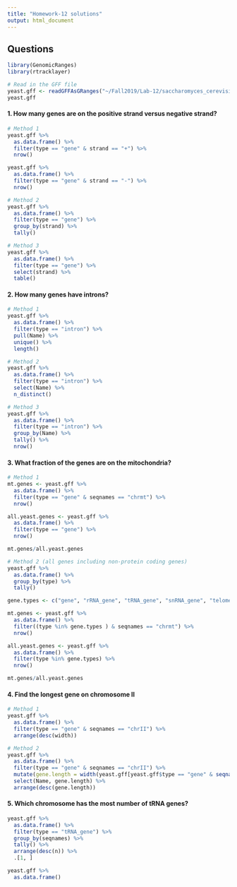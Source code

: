 ```yaml
---
title: "Homework-12 solutions"
output: html_document
---
```


## Questions

```r
library(GenomicRanges)
library(rtracklayer)
```

```r
# Read in the GFF file
yeast.gff <- readGFFAsGRanges("~/Fall2019/Lab-12/saccharomyces_cerevisiae.gff.txt")
yeast.gff

```


#### 1. How many genes are on the positive strand versus negative strand?
```r
# Method 1
yeast.gff %>%
  as.data.frame() %>%
  filter(type == "gene" & strand == "+") %>%
  nrow()

yeast.gff %>%
  as.data.frame() %>%
  filter(type == "gene" & strand == "-") %>%
  nrow()

# Method 2
yeast.gff %>%
  as.data.frame() %>%
  filter(type == "gene") %>%
  group_by(strand) %>%
  tally()

# Method 3
yeast.gff %>%
  as.data.frame() %>%
  filter(type == "gene") %>%
  select(strand) %>%
  table()
```

#### 2. How many genes have introns?
```r
# Method 1
yeast.gff %>% 
  as.data.frame() %>%
  filter(type == "intron") %>%
  pull(Name) %>%
  unique() %>%
  length()

# Method 2
yeast.gff %>% 
  as.data.frame() %>%
  filter(type == "intron") %>%
  select(Name) %>%
  n_distinct()

# Method 3
yeast.gff %>% 
  as.data.frame() %>%
  filter(type == "intron") %>%
  group_by(Name) %>%
  tally() %>%
  nrow()
```


#### 3. What fraction of the genes are on the mitochondria?
```r
# Method 1
mt.genes <- yeast.gff %>%
  as.data.frame() %>%
  filter(type == "gene" & seqnames == "chrmt") %>%
  nrow()

all.yeast.genes <- yeast.gff %>%
  as.data.frame() %>%
  filter(type == "gene") %>%
  nrow()

mt.genes/all.yeast.genes

# Method 2 (all genes including non-protein coding genes)
yeast.gff %>%
  as.data.frame() %>%
  group_by(type) %>%
  tally()

gene.types <- c("gene", "rRNA_gene", "tRNA_gene", "snRNA_gene", "telomerase_RNA_gene", "snoRNA_gene", "ncRNA_gene")

mt.genes <- yeast.gff %>%
  as.data.frame() %>%
  filter((type %in% gene.types ) & seqnames == "chrmt") %>%
  nrow()

all.yeast.genes <- yeast.gff %>%
  as.data.frame() %>%
  filter(type %in% gene.types) %>%
  nrow()

mt.genes/all.yeast.genes
```

#### 4. Find the longest gene on chromosome II
```r
# Method 1
yeast.gff %>%
  as.data.frame() %>%
  filter(type == "gene" & seqnames == "chrII") %>%
  arrange(desc(width))

# Method 2
yeast.gff %>%
  as.data.frame() %>%
  filter(type == "gene" & seqnames == "chrII") %>%
  mutate(gene.length = width(yeast.gff[yeast.gff$type == "gene" & seqnames(yeast.gff) == "chrII"])) %>%
  select(Name, gene.length) %>%
  arrange(desc(gene.length))

```


#### 5. Which chromosome has the most number of tRNA genes?
```r
yeast.gff %>%
  as.data.frame() %>%
  filter(type == "tRNA_gene") %>%
  group_by(seqnames) %>%
  tally() %>%
  arrange(desc(n)) %>%
  .[1, ]
```


```r
yeast.gff %>% 
  as.data.frame()
```













